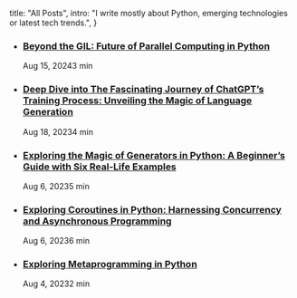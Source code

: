   title: "All Posts",
  intro: "I write mostly about Python, emerging technologies or latest tech trends.",
}


* ### **[Beyond the GIL: Future of Parallel Computing in Python](https://medium.com/python-in-plain-english/beyond-the-gil-future-of-parallel-computing-in-python-38ef2a80555c)**
    <Twemoji emoji="calendar" size="" /> <span className="ml-1.5 md:ml-2">Aug 15, 2024</span><Twemoji emoji="hourglass-not-done" size="" /><span className="ml-1.5 md:ml-2">3 min</span>
    <br/>
    <Tag key='gpt' text='python3' />
    <Tag key='llm' text='gil' />

* ### **[Deep Dive into The Fascinating Journey of ChatGPT’s Training Process: Unveiling the Magic of Language Generation](https://medium.com/@darshit7/deep-dive-into-the-fascinating-journey-of-chatgpts-training-process-unveiling-the-magic-of-c5b70b47e3c4)**
    <Twemoji emoji="calendar" size="" /> <span className="ml-1.5 md:ml-2">Aug 18, 2023</span><Twemoji emoji="hourglass-not-done" size="" /><span className="ml-1.5 md:ml-2">4 min</span>
    <br/>
    <Tag key='gpt' text='gpt' />
    <Tag key='llm' text='llm' />
    <Tag key='llm-training' text='llm-training' />


* ### **[Exploring the Magic of Generators in Python: A Beginner’s Guide with Six Real-Life Examples](https://blog.stackademic.com/exploring-the-magic-of-generators-in-python-a-beginners-guide-with-six-real-life-examples-f3a949db45aa)**
    <Twemoji emoji="calendar" size="" /> <span className="ml-1.5 md:ml-2">Aug 6, 2023</span><Twemoji emoji="hourglass-not-done" size="" /><span className="ml-1.5 md:ml-2">5 min</span>
    <br/>
    <Tag key='python' text='python' />
    <Tag key='python-generator' text='python-generator' />

* ### **[Exploring Coroutines in Python: Harnessing Concurrency and Asynchronous Programming](https://medium.com/stackademic/exploring-coroutines-in-python-harnessing-concurrency-and-asynchronous-programming-814d8a80cbe8)**
    <Twemoji emoji="calendar" size="" /> <span className="ml-1.5 md:ml-2">Aug 6, 2023</span><Twemoji emoji="hourglass-not-done" size="" /><span className="ml-1.5 md:ml-2">6 min</span>
    <br/>
    <Tag key='python' text='python' />
    <Tag key='coroutines' text='coroutines' />
    <Tag key='python-async' text='python-async' />

* ### **[Exploring Metaprogramming in Python](https://medium.com/stackademic/exploring-metaprogramming-in-python-6c14cf757805)**
    <Twemoji emoji="calendar" size="" /> <span className="ml-1.5 md:ml-2">Aug 4, 2023</span><Twemoji emoji="hourglass-not-done" size="" /><span className="ml-1.5 md:ml-2">2 min</span>
    <br/>
    <Tag key='python' text='python' />
    <Tag key='python-meta' text='python-meta' />